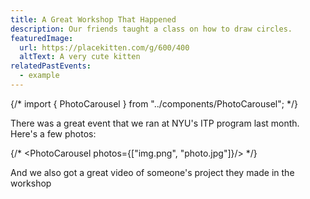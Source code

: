 ```yaml
---
title: A Great Workshop That Happened
description: Our friends taught a class on how to draw circles.
featuredImage:
  url: https://placekitten.com/g/600/400
  altText: A very cute kitten
relatedPastEvents:
  - example
---
```


{/* import { PhotoCarousel } from "../components/PhotoCarousel"; */}

There was a great event that we ran at NYU's ITP program last month. Here's a few photos:

{/* <PhotoCarousel photos={["img.png", "photo.jpg"]}/> */}

And we also got a great video of someone's project they made in the workshop
